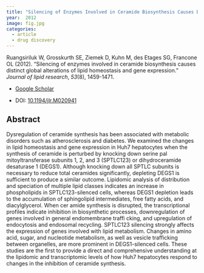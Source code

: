 ```yaml
---
title: "Silencing of Enzymes Involved in Ceramide Biosynthesis Causes Distinct Global Alterations of Lipid Homeostasis and Gene Expression"
year:  2012 
image: fig.jpg
categories:
  - article
  - drug discovery
---
```


Ruangsiriluk W, Grosskurth SE, Ziemek D, Kuhn M, des Etages SG, Francone OL (2012). “Silencing of enzymes involved in ceramide biosynthesis causes distinct global alterations of lipid homeostasis and gene expression.” _Journal of lipid research_, *53*(8), 1459-1471.

- [Google Scholar](https://scholar.google.com/scholar?hl=en&as_sdt=0%2C7&q=Silencing+of+enzymes+involved+in+ceramide+biosynthesis+causes+distinct+global+alterations+of+lipid+homeostasis+and+gene+expression2012&btnG=) 

- DOI: [10.1194/jlr.M020941](https://doi.org/10.1194/jlr.M020941)


## Abstract

Dysregulation of ceramide synthesis has been associated with metabolic disorders such as atherosclerosis and diabetes. We examined the changes in lipid homeostasis and gene expression in Huh7 hepatocytes when the synthesis of ceramide is perturbed by knocking down serine pal mitoyltransferase subunits 1, 2, and 3 (SPTLC123) or dihydroceramide desaturase 1 (DEGS1). Although knocking down all SPTLC subunits is necessary to reduce total ceramides significantly, depleting DEGS1 is sufficient to produce a similar outcome. Lipidomic analysis of distribution and speciation of multiple lipid classes indicates an increase in phospholipids in SPTLC123-silenced cells, whereas DEGS1 depletion leads to the accumulation of sphingolipid intermediates, free fatty acids, and diacylglycerol. When cer amide synthesis is disrupted, the transcriptional profiles indicate inhibition in biosynthetic processes, downregulation of genes involved in general endomembrane traffi cking, and upregulation of endocytosis and endosomal recycling. SPTLC123 silencing strongly affects the expression of genes involved with lipid metabolism. Changes in amino acid, sugar, and nucleotide metabolism, as well as vesicle trafficking between organelles, are more prominent in DEGS1-silenced cells. These studies are the first to provide a direct and comprehensive understanding at the lipidomic and transcriptomic levels of how Huh7 hepatocytes respond to changes in the inhibition of ceramide synthesis.

